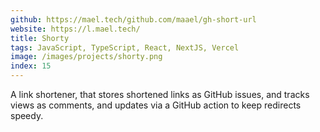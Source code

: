 ```yaml
---
github: https://mael.tech/github.com/maael/gh-short-url
website: https://l.mael.tech/
title: Shorty
tags: JavaScript, TypeScript, React, NextJS, Vercel
image: /images/projects/shorty.png
index: 15
---
```


A link shortener, that stores shortened links as GitHub issues, and tracks views as comments, and updates via a GitHub action to keep redirects speedy.
